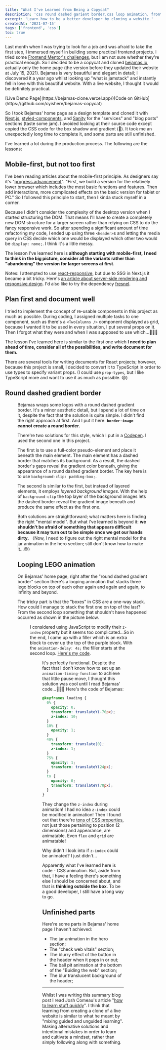 ```yaml
---
title: "What I've Learned from Being a Copycat"
description: 'css round dashed garient border,css loop animation, frontend structure plan, re-usable components, frontend mobile-first'
excerpt: 'Learn how to be a better developer by cloning a website.'
createdAt: '2021-07-15'
tags: ['frontend', 'css']
toc: true
---
```


Last month when I was trying to look for a job and was afraid to take the first step, I immersed myself in building some practical frontend projects. I tried some [Frontend Mentor's challenges](https://www.frontendmentor.io/profile/cyishere), but I am not sure whether they're practical enough. So I decided to be a copycat and cloned [bejamas.io](https://bejamas.io), actually only the home page (the version before they updated their website at July 15, 2021). Bejamas is very beautiful and elegant in detail; I discovered it a year ago whilst looking up "what is jamstack" and instantly fell in love with this beautiful website. With a live website, I thought it would be definitely practical.

<FlexCenter>
  [Live Demo Page](https://bejamas-clone.vercel.app/)[Code on
  GitHub](https://github.com/cyishere/bejamas-copycat)
</FlexCenter>

So I took Bejamas' home page as a design template and cloned it with [Next.js](https://nextjs.org/), [styled-components](https://styled-components.com/), and [Sanity](https://www.sanity.io/) for the "services" and "blog posts" sections (taste some jam). I avoided looking at their source code except copied the CSS code for the box shadow and gradient (😬). It took me an unexpectedly long time to complete it, and some parts are still unfinished.

I've learned a lot during the production process. The following are the lessons:

## Mobile-first, but not too first

I've been reading articles about the mobile-first principle. As designers say it's "[progress advancement](https://medium.com/@Vincentxia77/what-is-mobile-first-design-why-its-important-how-to-make-it-7d3cf2e29d00)". "First, we build a version for the relatively lower browser which includes the most basic functions and features. Then add interactions, more complicated effects on the basic version for tablet or PC." So I followed this principle to start, then I kinda stuck myself in a corner.

Because I didn't consider the complexity of the desktop version when I started structuring the DOM. That means I'll have to create a completely new DOM structure for a larger screen rather than relying on CSS to do the fancy responsive work. So after spending a significant amount of time refactoring my code, I ended up using three `<header>`s and letting the media query in CSS decide which one would be displayed which other two would be `display: none;`. I think it's a little messy.

The lesson I've learned here is **although starting with mobile-first, I need to think in the big picture, consider all the variants rather than "abandoning" the version for larger screens at first.**

Notes: I attempted to use [react-responsive](https://github.com/contra/react-responsive), but due to SSG in Next.js it became a bit tricky. Here's [an article about server-side rendering and responsive design](https://nitayneeman.com/posts/combining-server-side-rendering-and-responsive-design-using-react/). I'd also like to try the dependency [fresnel](https://github.com/artsy/fresnel).

## Plan first and document well

I tried to implement the concept of re-usable components in this project as much as possible. During coding, I assigned multiple tasks to one component, such as there's a `<TwoColumns />` component displayed as grid, because I wanted it to be used in every situation, I put several props on it. Then I forgot what they were and when I was supposed to use which...🤦🏻‍♀️

The lesson I've learned here is similar to the first one which **I need to plan ahead of time, consider all of the possibilities, and write document for them.**

There are several tools for writing documents for React projects; however, because this project is small, I decided to convert it to TypeScript in order to use types to specify variant props. (I could use `prop-types`, but I like TypeScript more and want to use it as much as possible. 😄)

## Round dashed gradient border

<Figure
  alt="Round dashed gradient border of bejamas.io"
  src="/img/blog/what-ive-learned-from-being-a-copycat/round-dashed-gradient-border.png"
  width={980}
  height={279}
/>

Bejamas wraps some logos with a round dashed gradient border. It's a minor aesthetic detail, but I spend a lot of time on it, despite the fact that the solution is quite simple. I didn't find the right approach at first. And I put it here: **`border-image` cannot create a round border.**

There're two solutions for this style, which I put in a [Codepen](https://codepen.io/cyishere/pen/RwpXMGy). I used the second one in this project.

The first is to use a full-color pseudo-element and place it beneath the main element. The main element has a dashed border that matches its background. As a result, the dashed border's gaps reveal the gradient color beneath, giving the appearance of a round dashed gradient border. The key here is to use `background-clip: padding-box;`.

The second is similar to the first, but instead of layered elements, it employs _layered background images_. With the help of `background-clip` the top layer of the background images lets the dashed border reveal the gradient image beneath and produce the same effect as the first one.

Both solutions are straightforward; what matters here is finding the right "mental model". But what I've learned is beyond it: **we shouldn't be afraid of something that appears difficult because it may turn out to be simple once we get our hands dirty.** （Now, I need to figure out the right mental model for the jar animation in the hero section; still don't know how to make it...😑)

## Looping LEGO animation

On Bejamas' home page, right after the "round dashed gradient border" section there's a looping animation that stacks three lego blocks on top of each other again and again and again, to infinity and beyond.

The tricky part is that the "boxes" in CSS are a one-way stack. How could I manage to stack the first one on top of the last? From the second loop something that shouldn't have happened occurred as shown in the picture below.

<Figure
  alt="The first block cannot on top of the last one"
  src="/img/blog/what-ive-learned-from-being-a-copycat/the-1st-cannot-stack-on-top-of-the-last.jpg"
  width={600}
  height={400}
/>

I considered using JavaScript to modify their `z-index` property but it seems too complicated...So in the end, I came up with a filler which is an extra block to cover up the top of the purple block. With the `animation-delay: 4s;` the filler starts at the second loop. [Here's my code](https://github.com/cyishere/bejamas-copycat/blob/main/components/Lego/Lego.tsx).

<Figure
  alt="Using a filler to cover up the purple one"
  src="/img/blog/what-ive-learned-from-being-a-copycat/the-solution.jpg"
  width={600}
  height={400}
/>

It's perfectly functional. Despite the fact that I don't know how to set up an `animation-timing-function` to achieve that little pause move, I thought this solution was cool until I read Bejamas' code...🤦🏻‍♀️ Here's the code of Bejamas:

```css
@keyframes loading {
  0% {
    opacity: 0;
    transform: translateY(-70px);
    z-index: 10;
  }
  10% {
    opacity: 1;
  }
  40% {
    transform: translate(0);
    z-index: 1;
  }
  75% {
    opacity: 1;
    transform: translateY(24px);
  }
  to {
    opacity: 0;
    transform: translateY(70px);
  }
}
```

They change the `z-index` during animation! I had no idea `z-index` could be modified in animation! Then I found out that there're [tons of CSS properties](https://developer.mozilla.org/en-US/docs/Web/CSS/CSS_animated_properties), not just those pertaining to position (2 dimensions) and appearance, are animatable. Even `flex` and `grid` are animatable!

Why didn't I look into if `z-index` could be animated? I just didn't...

Apparently what I've learned here is code - CSS animation. But, aside from that, I have a feeling there's something else I should be concerned about, and that is **thinking outside the box**. To be a good developer, I still have a long way to go.

## Unfinished parts

Here're some parts in Bejamas' home page I haven't achieved:

- The jar animation in the hero section;
- The "check web vitals" section;
- The blurry effect of the button in the header when it pops in or out;
- The ball pit animation at the bottom of the "Buiding the web" section;
- The blur translucent background of the header;

---

Whilst I was writing this summary blog post I read Josh Comeau's article "[how to learn stuff quickly](https://www.joshwcomeau.com/blog/how-to-learn-stuff-quickly/)". I think that learning from creating a clone of a live website is similar to what he meant by "mixing guided and unguided learning". Making alternative solutions and intentional mistakes in order to learn and cultivate a mindset, rather than simply following along with something.
